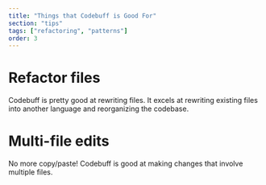 ```yaml
---
title: "Things that Codebuff is Good For"
section: "tips"
tags: ["refactoring", "patterns"]
order: 3
---
```


# Refactor files
Codebuff is pretty good at rewriting files. It excels at rewriting existing files into another language and reorganizing the codebase. 

# Multi-file edits
No more copy/paste! Codebuff is good at making changes that involve multiple files.